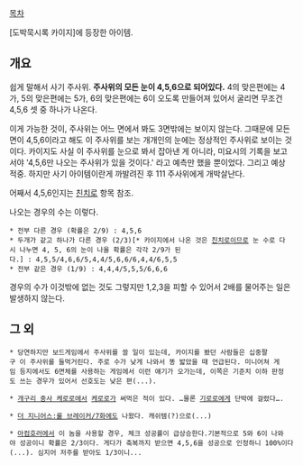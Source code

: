 [[목차]]

[도박묵시록 카이지]에 등장한 아이템.

== 개요  ==
쉽게 말해서 사기 주사위. '''주사위의 모든 눈이 4,5,6으로 되어있다.''' 4의 맞은편에는 4가, 5의 맞은편에는 5가, 6의 맞은편에는 6이 오도록 만들어져 있어서 굴리면 무조건 4,5,6 셋 중 하나가 나온다.

이게 가능한 것이, 주사위는 어느 면에서 봐도 3면밖에는 보이지 않는다. 그때문에 모든 면이 4,5,6이라고 해도 이 주사위를 보는 개개인의 눈에는 정상적인 주사위로 보이는 것이다. 카이지도 사실 이 주사위를 눈으로 봐서 잡아낸 게 아니라, 미요시의 기록을 보고서야 '4,5,6만 나오는 주사위가 있을 것이다.' 라고 예측만 했을 뿐이었다. 그리고 예상 적중. 하지만 사기 아이템이란게 까발려진 후 111 주사위에게 개박살난다.

어째서 4,5,6인지는 [[친치로]] 항목 참조.


나오는 경우의 수는 이렇다.
 * 전부 다른 경우 (확률은 2/9) : 4,5,6
 * 두개가 같고 하나가 다른 경우 (2/3)[* 카이지에서 나온 것은 [[친치로]]이므로 눈 수로 다시 나누면 4, 5, 6의 눈이 나올 확률은 각각 2/9가 된다.] : 4,5,5/4,6,6/5,4,4/5,6,6/6,4,4/6,5,5
 * 전부 같은 경우 (1/9) : 4,4,4/5,5,5/6,6,6

경우의 수가 이것밖에 없는 것도 그렇지만 1,2,3을 피할 수 있어서 2배를 물어주는 일은 발생하지 않는다.

== 그 외 ==
 * 당연하지만 보드게임에서 주사위를 쓸 일이 있는데, 카이지를 봤던 사람들은 십중팔구 이 주사위를 들먹거린다. 주로 수가 낮게 나와서 똥 밟았을 때 언급된다. 미니어쳐 게임 등지에서도 6면체를 사용하는 게임에서 이런 얘기가 오가는데, 이쪽은 기준치 이하 판정도 쓰는 경우가 있어서 선호도는 낮은 편(...).

 * [[개구리 중사 케로로]]에서 [[케로로]]가 써먹은 적이 있다. …물론 [[기로로]]에게 단박에 걸렸다….

 * [[더 지니어스:룰 브레이커/7화]]에도 나왔다. 캐쉬템(?)으로(...)

 * [[아컴호러]]에서 이 놈을 사용할 경우, 체크 성공률이 급상승한다.기본적으로 5와 6이 나와야 성공이니 확률은 2/3이다. 게다가 축복까지 받으면 4,5,6을 성공으로 인정하니 100%이다(...). 심지어 저주를 받아도 1/3이니...
